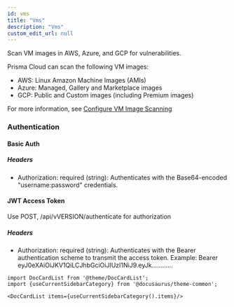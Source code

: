 ```yaml
---
id: vms
title: "Vms"
description: "Vms"
custom_edit_url: null
---
```




Scan VM images in AWS, Azure, and GCP for vulnerabilities.

Prisma Cloud can scan the following VM images:
* AWS: Linux Amazon Machine Images (AMIs)
* Azure: Managed, Gallery and Marketplace images
* GCP: Public and Custom images (including Premium images)

For more information, see [Configure VM Image Scanning](https://docs.paloaltonetworks.com/prisma/prisma-cloud/prisma-cloud-admin-compute/vulnerability_management/vm_image_scanning)

### Authentication 

#### Basic Auth
##### Headers
 - Authorization: required (string): Authenticates with the Base64-encoded "username:password" credentials.

#### JWT Access Token
Use POST, /api/vVERSION/authenticate for authorization
##### Headers
 - Authorization: required (string): Authenticates with the Bearer authentication scheme to transmit the access token.
    Example:
    Bearer eyJ0eXAiOiJKV1QiLCJhbGciOiJIUzI1NiJ9.eyJk…………




```mdx-code-block
import DocCardList from '@theme/DocCardList';
import {useCurrentSidebarCategory} from '@docusaurus/theme-common';

<DocCardList items={useCurrentSidebarCategory().items}/>
```
      